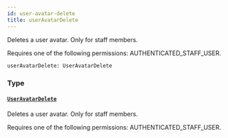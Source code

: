 ```yaml
---
id: user-avatar-delete
title: userAvatarDelete
---
```


Deletes a user avatar. Only for staff members.

Requires one of the following permissions: AUTHENTICATED_STAFF_USER.

```graphql
userAvatarDelete: UserAvatarDelete
```

### Type

#### [`UserAvatarDelete`](../../../developer/api-reference/objects/user-avatar-delete)

Deletes a user avatar. Only for staff members.

Requires one of the following permissions: AUTHENTICATED_STAFF_USER.
